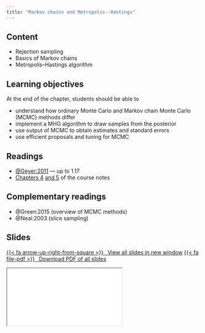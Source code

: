```yaml
---
title: "Markov chains and Metropolis--Hastings"
---
```



## Content

- Rejection sampling
- Basics of Markov chains
- Metropolis--Hastings algorithm


## Learning objectives

At the end of the chapter, students should be able to

- understand how ordinary Monte Carlo and Markov chain Monte Carlo (MCMC) methods differ
- implement a MHG algorithm to draw samples from the posterior
- use output of MCMC to obtain estimates and standard errors
- use efficient proposals and tuning for MCMC

## Readings


- [@Geyer:2011](https://www.mcmchandbook.net/HandbookChapter1.pdf) --- up to 1.17
- [Chapters 4](https://lbelzile.github.io/MATH80601A/montecarlo.html) [and 5](https://lbelzile.github.io/MATH80601A/mcmc.html) of the course notes


## Complementary readings

- @Green:2015 (overview of MCMC methods)
- @Neal:2003 (slice sampling)

## Slides


<p class="text-center"><a class="btn btn-success btn-lg" target="_blank" href="../slides/bayesmod-slides4.html">{{< fa arrow-up-right-from-square >}} &ensp;View all slides in new window</a> <a class="btn btn-success btn-lg" target="_blank" href="../slides/bayesmod-slides4.pdf" role="button">{{< fa file-pdf >}} &ensp;Download PDF of all slides</a></p>


<div class="ratio ratio-16x9">
<iframe class="slide-deck" src="../slides/bayesmod-slides4.html"></iframe>
</div>

